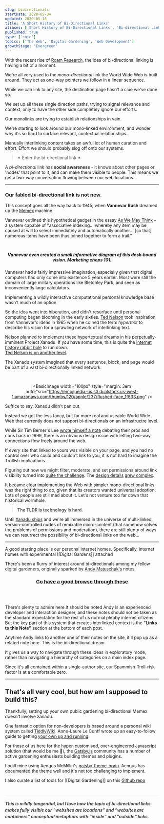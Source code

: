 ```yaml
---
slug: bidirectionals
startDate: 2020-05-04
updated: 2020-05-16
title: 'A Short History of Bi-Directional Links'
aliases: ['Short History of Bi-Directional Links', 'Bi-directional Links', 'Bi-Directional Link']
published: true
type: ['note']
topics: ['The Web', 'Digital Gardening', 'Web Development']
growthStage: 'Evergreen'
---
```


<IntroParagraph>

With the recent rise of <a href="https://roamresearch.com/">Roam Research</a>, the idea of bi-directional linking is having a bit of a moment. 

</IntroParagraph>

We're all very used to the _mono-directional_ link the World Wide Web is built around. They act as one-way pointers we follow in a linear sequence. 

While we can link to any site, the destination page hasn't a clue we've done so.

We set up all these single direction paths, trying to signal relevance and context, only to have the other side completely ignore our efforts.

Our monolinks are trying to establish relationships in vain. 


<FullWidthImage width="900px" src="https://res.cloudinary.com/dg3gyk0gu/image/upload/v1589455927/maggieappleton.com/notes/Hyperlinks.png" />


We're starting to look around our mono-linked environment, and wonder why it's so hard to surface relevant, contextual relationships.

Manually interlinking content takes an awful lot of human curation and effort. Effort we should probably slog off onto our systems.

> ✶ Enter the bi-directional link ✶

A _bi-directional_ link has **social awareness** - it knows about other pages or 'nodes' that point to it, and can make them visible to people. This means we get a two-way conversation flowing between our web locations.


<FullWidthImage width="900px" src="https://res.cloudinary.com/dg3gyk0gu/image/upload/v1589455927/maggieappleton.com/notes/Hyperlinks_2.png" />



---

### Our fabled **bi-directional link** is not new.

This concept goes all the way back to 1945, when **Vannevar Bush** dreamed up the <a href="https://en.wikipedia.org/wiki/Memex">Memex</a> machine.

 Vannevar outlined this hypothetical gadget in the essay <a href="https://www.theatlantic.com/magazine/archive/1945/07/as-we-may-think/303881/">As We May Think</a> – a system capable of "associative indexing... whereby any item may be caused at will to select immediately and automatically another... [so that] numerous items have been thus joined together to form a trail."

<br />


<FullWidthImage width="800px" src="https://res.cloudinary.com/dg3gyk0gu/image/upload/c_scale,w_960/v1589545798/maggieappleton.com/notes/memex.jpg" />

<SmallCenter>

 <h5 style="text-align: center; margin-top: 1em; ">Vannevar even created a small informative diagram of this desk-bound vision. Marketing chops 101.</h5>

 </SmallCenter>

Vannevar had a fairly impressive imagination, especially given that digital computers had only come into existence 5 years earlier. Most were still the domain of large military operations like Bletchley Park, and seen as inconveniently large calculators.

Implementing a wildly interactive computational personal knowledge base wasn't much of an option.

So the idea went into hiberation, and didn't resurface until personal computing began blooming in the early sixties. <a href="https://en.wikipedia.org/wiki/Ted_Nelson">Ted Nelson</a> took inspiration from Vannevar's ideas in 1965 when he coined the term *hypertext* to describe his vision for a sprawling network of interlinking text.

Nelson planned to implement these hypertextual dreams in his perpetually-imminent Project Xanadu. <Footnote idName={1}>If you have some time, this is quite the <a href="https://en.wikipedia.org/wiki/Project_Xanadu">internet history rabbit hole</a> to run down. <br /> <a href="https://www.youtube.com/watch?v=F0NgV3yNd2o">Ted Nelson is on another level</a>.</Footnote>

The Xanadu system imagined that every sentence, block, and page would be part of a vast bi-directionally linked network:

<br />

<FullWidthImage width="900px" src="https://res.cloudinary.com/dg3gyk0gu/image/upload/c_scale,w_1000/v1589545780/maggieappleton.com/notes/xanadu.png" />

<Center>

<BasicImage width="100px" style="margin: 3em auto;"src="https://emojipedia-us.s3.dualstack.us-west-1.amazonaws.com/thumbs/120/apple/237/flushed-face_1f633.png" />

</Center>

Suffice to say, Xanadu didn't pan out.

Instead we got the less fancy, but far more real and useable World Wide Web that currently does not support bi-directionals on an infrastructre level.

While Sir Tim Berner's Lee <a href="https://www.w3.org/DesignIssues/Topology.html">wrote himself a note</a> debating their pros and cons back in 1999, there is an obvious design issue with letting two-way connections flow freely around the web.  

If _every_ site that linked to yours was visible on your page, and you had no control over who could and couldn't link to you, it is not hard to imagine the Trollish implications...

Figuring out how we might filter, moderate, and set permissions around link visibility turned into <a href="https://dl.acm.org/doi/epdf/10.1145/74224.74236">quite the challenge</a>. The <a href="https://dl.acm.org/doi/epdf/10.1145/74224.74229">design details</a> <a href="https://dl.acm.org/doi/epdf/10.1145/74224.74245">grew complex</a>.

It became clear implementing the Web with simpler mono-directional links was the right thing to do, given that its creators wanted universal adoption.  Lots of people are still mad about it. Let's not venture too far down that historical wormhole.

> **The TLDR is technology is hard**.

Until <a href="https://www.wired.com/1995/06/xanadu/">Xanadu ships</a> and we're all immersed in the universe of multi-linked, version-controlled nodes of remixable micro-content (that somehow solves the problems of permissions and moderation), there are still plenty of ways we can resurrect the possibility of bi-directional links on the web...

---

A good starting place is our personal internet homes. Specifically, internet homes with experimental [[Digital Gardens]] attached

There's been a flurry of interest around bi-directionals among my fellow digital gardeners, originally sparked by <a href="https://andymatuschak.org/">Andy Matuschak's</a> notes

<Center>

### [Go have a good browse through these](https://notes.andymatuschak.org/)

</Center>

<FullWidthImage width="900px" src="https://res.cloudinary.com/dg3gyk0gu/image/upload/c_scale,w_960/v1589545795/maggieappleton.com/notes/andy-note-links.png" />

<br />
<br />

<p>There's plenty to admire here.<Footnote idName={2}>It should be noted Andy is an experienced developer and interaction designer, and these notes should not be taken as the standard expectation for the rest of us normal plebby internet citizens.</Footnote> But the key part of this system that creates interlinked context is the <b>"Links to this Note"</b> section at the bottom of each post. </p>

Anytime Andy links to another one of their notes on the site, it'll pop up as a related note here.  This is the bi-directional dream.  

<FullWidthImage width="900px" src="https://res.cloudinary.com/dg3gyk0gu/image/upload/v1589483829/maggieappleton.com/notes/Hyperlinks_3.png" />

It gives us a way to navigate through these ideas in exploratory mode, rather than navigating a hierarchy of categories on a main index page.

Since it's all contained within a single-author site, our Spammish-Troll-risk factor is at a comfortable zero.


---

## That's all very cool, but how am I supposed to build this?


Thankfully, setting up your own public gardening bi-directional Memex doesn't involve Xanadu.

One fantastic option for non-developers is based around a personal wiki system called <a href="https://tiddlywiki.com/">TiddlyWiki</a>.  Anne-Laure Le Cunff wrote up an easy-to-follow guide to getting <a href="https://nesslabs.com/tiddlywiki-beginner-tutorial"> your own up and running</a>.

For those of us here for the hyper-customised, over-engineered Javascript solution (that would be me 🙌), the <a href="https://www.gatsbyjs.org/">Gatsby.js</a> community has a number of active gardening enthusiasts building themes and plugins.

I built mine using Aengus McMillin's <a href="https://github.com/aengusmcmillin/gatsby-theme-brain">gatsby-theme-brain</a>. Aengus has documented the theme well and it's not too challenging to implement.

I also curate a list of tools for [[Digital Gardening]] on this [Github repo](https://github.com/MaggieAppleton/digital-gardeners/)

<h5 style="opacity: 80%; margin: 0 auto; margin-top: 3em; line-height: 1.5em; padding-top: 1em; max-width: 660px; border-top: 1px solid lightgrey;">This is mildly tangential, but I love how the topic of bi-directional links makes fully visible our "websites are locations" and "websites are containers" conceptual metaphors with <b>"inside"</b> and <b>"outside"</b> links.</h5>
